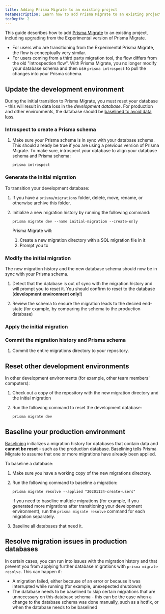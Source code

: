 ```yaml
---
title: Adding Prisma Migrate to an existing project
metaDescription: Learn how to add Prisma Migrate to an existing project.
tocDepth: 2
---
```


<TopBlock>

This guide describes how to add [Prisma Migrate](../../../concepts/components/prisma-migrate) to an existing project, including upgrading from the Experimental version of Prisma Migrate.

- For users who are transitioning from the Experimental Prisma Migrate, the flow is conceptually very similar.
- For users coming from a third party migration tool, the flow differs from the old "introspection flow". With Prisma Migrate, you no longer modify your database schema and then use `prisma introspect` to pull the changes into your Prisma schema.

</TopBlock>

## Update the development environment

During the initial transition to Prisma Migrate, you must reset your database - this will result in data loss in the _development database_. For production and other environments, the database should be [baselined to avoid data loss](#baseline-your-production-environment).

### Introspect to create a Prisma schema

1. Make sure your Prisma schema is in sync with your database schema. This should already be true if you are using a previous version of Prisma Migrate. To make sure, introspect your database to align your database schema and Prisma schema:

   ```
   prisma introspect
   ```

### Generate the initial migration

To transition your development database:

1. If you have a `prisma/migrations` folder, delete, move, rename, or otherwise archive this folder.

1. Initialize a new migration history by running the following command:

   ```terminal
   prisma migrate dev --name initial-migration --create-only
   ```

   Prisma Migrate will:

   1. Create a new migration directory with a SQL migration file in it
   1. Prompt you to

### Modify the initial migration

   The new migration history and the new database schema should now be in sync with your Prisma schema.

1. Detect that the database is out of sync with the migration history and will prompt you to reset it. You should confirm to reset to the database (**development environment only!**)

1. Review the schema to ensure the migration leads to the desired end-state (for example, by comparing the schema to the production database)

### Apply the initial migration

### Commit the migration history and Prisma schema


1. Commit the entire migrations directory to your repository.

## Reset other development environments

In other development environments (for example, other team members' computers):

1. Check out a copy of the repository with the new migration directory and the initial migration
2. Run the following command to reset the development database:

   ```terminal
   prisma migrate dev
   ```

## Baseline your production environment

[Baselining](baselining) initializes a migration history for databases that contain data and **cannot be reset** - such as the production database. Baselining tells Prisma Migrate to assume that one or more migrations have already been applied.

To baseline a database:

1. Make sure you have a working copy of the new migrations directory.
2. Run the following command to baseline a migration:

   ```terminal
   prisma migrate resolve --applied "20201124-create-users"
   ```

   If you need to baseline multiple migrations (for example, if you generated more migrations after transitioning your development environment), run the `prisma migrate resolve` command for each migration separately.
1. Baseline all databases that need it.

## Resolve migration issues in production databases

In certain cases, you can run into issues with the migration history and that prevent you from applying further database migrations with `prisma migrate resolve`. This can happen if:

- A migration failed, either because of an error or because it was interrupted while running (for example, unexepected shutdown)
- The database needs to be baselined to skip certain migrations that are unnecessary on this database schema - this can be the case when a change to the database schema was done manually, such as a hotfix, or when the database needs to be baselined

